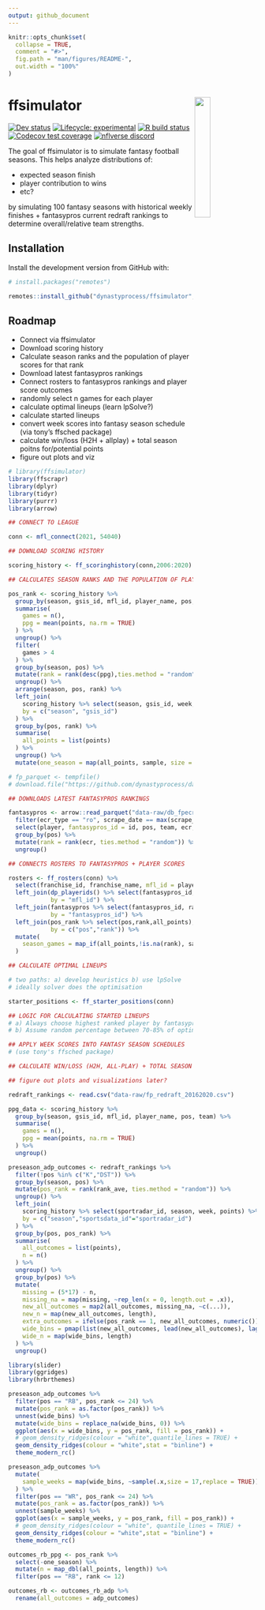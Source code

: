 ```yaml
---
output: github_document
---
```


<!-- README.md is generated from README.Rmd. Please edit that file -->

```r
knitr::opts_chunk$set(
  collapse = TRUE,
  comment = "#>",
  fig.path = "man/figures/README-",
  out.width = "100%"
)
```

# ffsimulator <a href='#'><img src="man/figures/ffsimulator.png" align="right" width="25%" min-width="120px"/></a>

<!-- badges: start -->
<!-- [![CRAN status](https://img.shields.io/cran/v/ffsimulator?style=flat-square&logo=R&label=CRAN)](https://CRAN.R-project.org/package=ffsimulator)  -->
[![Dev status](https://img.shields.io/github/r-package/v/dynastyprocess/ffsimulator/main?label=dev%20version&style=flat-square&logo=github)](https://ffsimulator.dynastyprocess.com/)
[![Lifecycle: experimental](https://img.shields.io/badge/lifecycle-experimental-orange.svg?style=flat-square)](https://lifecycle.r-lib.org/articles/stages.html)
[![R build status](https://img.shields.io/github/workflow/status/dynastyprocess/ffsimulator/R-CMD-check?label=R%20check&style=flat-square&logo=github)](https://github.com/DynastyProcess/ffsimulator/actions)
[![Codecov test coverage](https://img.shields.io/codecov/c/github/dynastyprocess/ffsimulator?label=codecov&style=flat-square&logo=codecov)](https://codecov.io/gh/DynastyProcess/ffsimulator?branch=main)
[![nflverse discord](https://img.shields.io/discord/591914197219016707.svg?color=5865F2&label=nflverse%20discord&logo=discord&logoColor=5865F2&style=flat-square)](https://discord.com/invite/5Er2FBnnQa)

<!-- badges: end -->

The goal of ffsimulator is to simulate fantasy football seasons. This helps analyze distributions of:

- expected season finish
- player contribution to wins
- etc?

by simulating 100 fantasy seasons with historical weekly finishes + fantasypros current redraft rankings to determine overall/relative team strengths. 

## Installation

Install the development version from GitHub with:

```r
# install.packages("remotes")

remotes::install_github("dynastyprocess/ffsimulator", ref = "dev")
```

## Roadmap

- Connect via ffsimulator
- Download scoring history
- Calculate season ranks and the population of player scores for that rank
- Download latest fantasypros rankings
- Connect rosters to fantasypros rankings and player score outcomes
- randomly select n games for each player
- calculate optimal lineups (learn lpSolve?)
- calculate started lineups
- convert week scores into fantasy season schedule (via tony's ffsched package)
- calculate win/loss (H2H  + allplay) + total season poitns for/potential points
- figure out plots and viz


```r

# library(ffsimulator)
library(ffscrapr)
library(dplyr)
library(tidyr)
library(purrr)
library(arrow)

## CONNECT TO LEAGUE

conn <- mfl_connect(2021, 54040)

## DOWNLOAD SCORING HISTORY

scoring_history <- ff_scoringhistory(conn,2006:2020)

## CALCULATES SEASON RANKS AND THE POPULATION OF PLAYER SCORES FOR THAT RANK

pos_rank <- scoring_history %>% 
  group_by(season, gsis_id, mfl_id, player_name, pos, team) %>% 
  summarise(
    games = n(),
    ppg = mean(points, na.rm = TRUE)
  ) %>% 
  ungroup() %>% 
  filter(
    games > 4
  ) %>% 
  group_by(season, pos) %>% 
  mutate(rank = rank(desc(ppg),ties.method = "random")) %>% 
  ungroup() %>% 
  arrange(season, pos, rank) %>% 
  left_join(
    scoring_history %>% select(season, gsis_id, week, points),
    by = c("season", "gsis_id")
  ) %>% 
  group_by(pos, rank) %>% 
  summarise(
    all_points = list(points)
  ) %>% 
  ungroup() %>% 
  mutate(one_season = map(all_points, sample, size = 1000, replace = TRUE))

# fp_parquet <- tempfile()
# download.file("https://github.com/dynastyprocess/data/raw/master/files/db_fpecr.parquet",fp_parquet)

## DOWNLOADS LATEST FANTASYPROS RANKINGS

fantasypros <- arrow::read_parquet("data-raw/db_fpecr(1).parquet") %>% 
  filter(ecr_type == "ro", scrape_date == max(scrape_date), pos %in% c("QB","RB","WR","TE")) %>% 
  select(player, fantasypros_id = id, pos, team, ecr, sd) %>% 
  group_by(pos) %>% 
  mutate(rank = rank(ecr, ties.method = "random")) %>% 
  ungroup()

## CONNECTS ROSTERS TO FANTASYPROS + PLAYER SCORES 

rosters <- ff_rosters(conn) %>% 
  select(franchise_id, franchise_name, mfl_id = player_id, player_name, pos, team, age) %>% 
  left_join(dp_playerids() %>% select(fantasypros_id, mfl_id),
            by = "mfl_id") %>% 
  left_join(fantasypros %>% select(fantasypros_id, rank),
            by = "fantasypros_id") %>% 
  left_join(pos_rank %>% select(pos,rank,all_points),
            by = c("pos","rank")) %>% 
  mutate(
    season_games = map_if(all_points,!is.na(rank), sample, size = 17, replace = TRUE)
  )

## CALCULATE OPTIMAL LINEUPS

# two paths: a) develop heuristics b) use lpSolve
# ideally solver does the optimisation

starter_positions <- ff_starter_positions(conn)

## LOGIC FOR CALCULATING STARTED LINEUPS
# a) Always choose highest ranked player by fantasypros
# b) Assume random percentage between 70-85% of optimal points

## APPLY WEEK SCORES INTO FANTASY SEASON SCHEDULES
# (use tony's ffsched package)

## CALCULATE WIN/LOSS (H2H, ALL-PLAY) + TOTAL SEASON POINTS FOR/ POTENTIAL POINTS

## figure out plots and visualizations later? 

```

```r
redraft_rankings <- read.csv("data-raw/fp_redraft_20162020.csv")

ppg_data <- scoring_history %>% 
  group_by(season, gsis_id, mfl_id, player_name, pos, team) %>% 
  summarise(
    games = n(),
    ppg = mean(points, na.rm = TRUE)
  ) %>% 
  ungroup()

preseason_adp_outcomes <- redraft_rankings %>% 
  filter(!pos %in% c("K","DST")) %>% 
  group_by(season, pos) %>% 
  mutate(pos_rank = rank(rank_ave, ties.method = "random")) %>% 
  ungroup() %>% 
  left_join(
    scoring_history %>% select(sportradar_id, season, week, points) %>% filter(week <=17),
    by = c("season","sportsdata_id"="sportradar_id")
  ) %>% 
  group_by(pos, pos_rank) %>% 
  summarise(
    all_outcomes = list(points),
    n = n()
  ) %>% 
  ungroup() %>% 
  group_by(pos) %>% 
  mutate(
    missing = (5*17) - n,
    missing_na = map(missing, ~rep_len(x = 0, length.out = .x)),
    new_all_outcomes = map2(all_outcomes, missing_na, ~c(...)),
    new_n = map(new_all_outcomes, length),
    extra_outcomes = ifelse(pos_rank == 1, new_all_outcomes, numeric()),
    wide_bins = pmap(list(new_all_outcomes, lead(new_all_outcomes), lag(new_all_outcomes), extra_outcomes),~c(...)),
    wide_n = map(wide_bins, length)
  ) %>% 
  ungroup()

```


```r
library(slider)
library(ggridges)
library(hrbrthemes)

preseason_adp_outcomes %>% 
  filter(pos == "RB", pos_rank <= 24) %>% 
  mutate(pos_rank = as.factor(pos_rank)) %>% 
  unnest(wide_bins) %>% 
  mutate(wide_bins = replace_na(wide_bins, 0)) %>%
  ggplot(aes(x = wide_bins, y = pos_rank, fill = pos_rank)) + 
  # geom_density_ridges(colour = "white",quantile_lines = TRUE) + 
  geom_density_ridges(colour = "white",stat = "binline") + 
  theme_modern_rc()

preseason_adp_outcomes %>% 
  mutate(
    sample_weeks = map(wide_bins, ~sample(.x,size = 17,replace = TRUE))
  ) %>% 
  filter(pos == "WR", pos_rank <= 24) %>% 
  mutate(pos_rank = as.factor(pos_rank)) %>% 
  unnest(sample_weeks) %>% 
  ggplot(aes(x = sample_weeks, y = pos_rank, fill = pos_rank)) + 
  # geom_density_ridges(colour = "white", quantile_lines = TRUE) +
  geom_density_ridges(colour = "white",stat = "binline") +
  theme_modern_rc()

outcomes_rb_ppg <- pos_rank %>% 
  select(-one_season) %>% 
  mutate(n = map_dbl(all_points, length)) %>% 
  filter(pos == "RB", rank <= 12)

outcomes_rb <- outcomes_rb_adp %>% 
  rename(all_outcomes = adp_outcomes)

```

